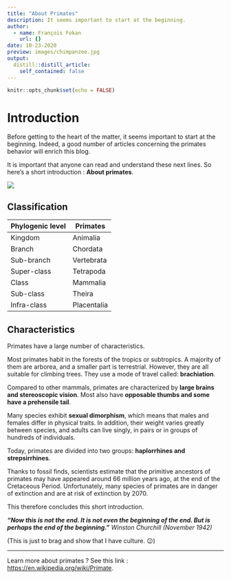 ```yaml
---
title: "About Primates"
description: It seems important to start at the beginning.
author:
  - name: François Fokan
    url: {}
date: 10-23-2020
preview: images/chimpanzee.jpg
output:
  distill::distill_article:
    self_contained: false
---
```

```r
knitr::opts_chunk$set(echo = FALSE)
```
# Introduction

Before getting to the heart of the matter, it seems important to start at the beginning. Indeed, a good number of articles concerning the primates behavior will enrich this blog.

It is important that anyone can read and understand these next lines. So here's a short introduction : **About primates**.

![](images/monkey.jpg)

## Classification

| Phylogenic level | Primates    |
|------------------|-------------|
| Kingdom          | Animalia    |
| Branch           | Chordata    |
| Sub-branch       | Vertebrata  |
| Super-class      | Tetrapoda   |
| Class            | Mammalia    |
| Sub-class        | Theira      |
| Infra-class      | Placentalia |

## Characteristics

Primates have a large number of characteristics.

Most primates habit in the forests of the tropics or subtropics. A majority of them are arborea, and a smaller part is terrestrial. However, they are all suitable for climbing trees. They use a mode of travel called: **brachiation**.

Compared to other mammals, primates are characterized by **large brains and stereoscopic vision**. Most also have **opposable thumbs and some have a prehensile tail**.

Many species exhibit **sexual dimorphism**, which means that males and females differ in physical traits. In addition, their weight varies greatly between species, and adults can live singly, in pairs or in groups of hundreds of individuals.

Today, primates are divided into two groups: **haplorrhines and strepsirrhines**.

Thanks to fossil finds, scientists estimate that the primitive ancestors of primates may have appeared around 66 million years ago, at the end of the Cretaceous Period. Unfortunately, many species of primates are in danger of extinction and are at risk of extinction by 2070.

This therefore concludes this short introduction. 

***“Now this is not the end. It is not even the beginning of the end. But is perhaps the end of the beginning.”***
*Winston Churchill (November 1942)*

(This is just to brag and show that I have culture. 😉)

****

Learn more about primates ? See this link : <https://en.wikipedia.org/wiki/Primate>.

